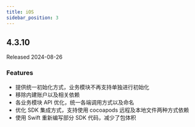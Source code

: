 ```yaml
---
title: iOS
sidebar_position: 3
---
```


## 4.3.10

Released 2024-08-26

### Features
- 提供统一初始化方式，业务模块不再支持单独进行初始化
- 移除内建账户以及相关依赖
- 各业务模块 API 优化，统一各端调用方式以及命名
- 优化 SDK 集成方式，支持使用 cocoapods 远程及本地文件两种方式依赖
- 使用 Swift 重新编写部分 SDK 代码，减少了包体积
